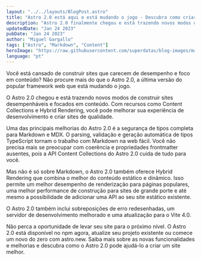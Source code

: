 ```yaml
---
layout: "../../layouts/BlogPost.astro"
title: "Astro 2.0 está aqui e está mudando o jogo - Descubra como criar sites web desempenháveis"
description: "Astro 2.0 finalmente chegou e está trazendo novos modos de criar sites web desempenháveis e focados em conteúdo. Descubra as novas funcionalidades como Content Collections e Hybrid Rendering e aprenda como melhorar sua experiência de desenvolvimento."
updatedDate: "Jan 24 2023"
pubDate: "Jan 24 2023"
author: "Miguel Gargallo"
tags: ["Astro", "Markdown", "Content"]
heroImage: "https://raw.githubusercontent.com/superdatas/blog-images/main/012423/astro-markdown-content.jpeg"
language: "pt"
---
```


Você está cansado de construir sites que carecem de desempenho e foco em conteúdo? Não procure mais do que o Astro 2.0, a última versão do popular framework web que está mudando o jogo.

O Astro 2.0 chegou e está trazendo novos modos de construir sites desempenháveis e focados em conteúdo. Com recursos como Content Collections e Hybrid Rendering, você pode melhorar sua experiência de desenvolvimento e criar sites de qualidade.

Uma das principais melhorias do Astro 2.0 é a segurança de tipos completa para Markdown e MDX. O parsing, validação e geração automática de tipos TypeScript tornam o trabalho com Markdown na web fácil. Você não precisa mais se preocupar com coerência e propriedades frontmatter ausentes, pois a API Content Collections do Astro 2.0 cuida de tudo para você.

Mas não é só sobre Markdown, o Astro 2.0 também oferece Hybrid Rendering que combina o melhor do conteúdo estático e dinâmico. Isso permite um melhor desempenho de renderização para páginas populares, uma melhor performance de construção para sites de grande porte e até mesmo a possibilidade de adicionar uma API ao seu site estático existente.

O Astro 2.0 também inclui sobreposições de erro redesenhadas, um servidor de desenvolvimento melhorado e uma atualização para o Vite 4.0.

Não perca a oportunidade de levar seu site para o próximo nível. O Astro 2.0 está disponível no npm agora, atualize seu projeto existente ou comece um novo do zero com astro.new. Saiba mais sobre as novas funcionalidades e melhorias e descubra como o Astro 2.0 pode ajudá-lo a criar um site melhor.